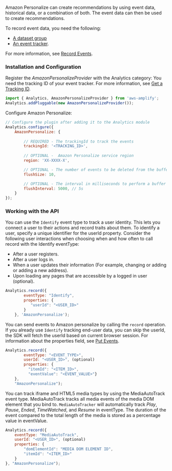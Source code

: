 Amazon Personalize can create recommendations by using event data, historical data, or a combination of both. The event data can then be used to create recommendations. 


To record event data, you need the following:

* [A dataset group](https://docs.aws.amazon.com/personalize/latest/dg/recording-events.html#event-dataset-group)
* [An event tracker](https://docs.aws.amazon.com/personalize/latest/dg/recording-events.html#event-get-tracker).

For more information, see [Record Events](https://docs.aws.amazon.com/personalize/latest/dg/recording-events.html).


### Installation and Configuration

Register the *AmazonPersonalizeProvider* with the Analytics category:
You need the tracking ID of your event tracker. For more information, see [Get a Tracking ID](https://docs.aws.amazon.com/personalize/latest/dg/recording-events.html#event-get-tracker).

```javascript
import { Analytics, AmazonPersonalizeProvider } from 'aws-amplify';
Analytics.addPluggable(new AmazonPersonalizeProvider());
```

Configure Amazon Personalize:

```javascript
// Configure the plugin after adding it to the Analytics module
Analytics.configure({
    AmazonPersonalize: {
    
        // REQUIRED - The trackingId to track the events 
        trackingId: '<TRACKING_ID>',
        
        // OPTIONAL -  Amazon Personalize service region
        region: 'XX-XXXX-X',

        // OPTIONAL - The number of events to be deleted from the buffer when flushed.
        flushSize: 10,

        // OPTIONAL - The interval in milliseconds to perform a buffer check and flush if necessary.
        flushInterval: 5000, // 5s
    }
});
```
### Working with the API

You can use the `Identify` event type to track a user identity. This lets you connect a user to their actions and record traits about them. To identify a user, specify a unique identifier for the userId property. 
 Consider the following user interactions when choosing when and how often to call record with the  Identify eventType:

* After a user registers.
* After a user logs in.
* When a user updates their information (For example, changing or adding or adding a new address).
* Upon loading any pages that are accessible by a logged in user (optional).

```javascript
Analytics.record({
        eventType: "Identify",
        properties: {
           "userId": "<USER_ID>"
        }
    }, 'AmazonPersonalize');
```
You can send events to Amazon personalize by calling the `record` operation. If you already use `Identify` tracking end-user data, you can skip the userId, the SDK will fetch the userId based on current browser session.
For information about the properties field, see [Put Events](https://docs.aws.amazon.com/personalize/latest/dg/API_UBS_PutEvents.html).

```javascript
Analytics.record({
        eventType: "<EVENT_TYPE>",
        userId: "<USER_ID>", (optional)
        properties: {
          "itemId": "<ITEM_ID>",
          "eventValue": "<EVENT_VALUE>"}
    },
    "AmazonPersonalize");
```
You can track iframe and HTML5 media types by using the MediaAutoTrack event type. MediaAutoTrack tracks all media events of the media DOM element that you bind to. `MediaAutoTracker` will automatically track *Play*, *Pause*, *Ended*, *TimeWatched*, and *Resume* in eventType. The duration of the event compared to the total length of the media is stored as a percentage value in eventValue.

```javascript
Analytics.record({
    eventType: "MediaAutoTrack",
    userId: "<USER_ID>", (optional)
    properties: {
        "domElementId": "MEDIA DOM ELEMENT ID",
        "itemId": "<ITEM_ID>"
    }
}, "AmazonPersonalize");
```
